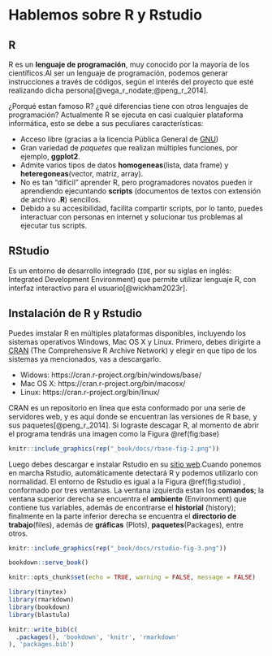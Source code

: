 # Hablemos sobre R y Rstudio

## R

R es un __lenguaje de programación__, muy conocido por la mayoría de los científicos.Al ser un lenguaje de programación, podemos generar instrucciones a través de códigos, según el interés del proyecto que esté realizando dicha persona[@vega_r_nodate;@peng_r_2014].

¿Porqué estan famoso R? ¿qué diferencias tiene con otros lenguajes de programación? Actualmente R se ejecuta en casi cualquier plataforma informática, esto se debe a sus peculiares características: 

- Acceso libre (gracias a la licencia Pública General de [GNU](https://www.gnu.org/licenses/old-licenses/gpl-2.0.html))
- Gran variedad de _paquetes_ que realizan múltiples funciones, por ejemplo, __ggplot2__.
- Admite varios tipos de datos __homogeneas__(lista, data frame) y __heteregoneas__(vector, matriz, array).
- No es tan "difícil" aprender R, pero programadores novatos pueden ir aprendiendo ejecuntando __scripts__ (documentos de textos con extensión de archivo __.R__) sencillos. 
- Debido a su accesibilidad, facilita compartir scripts, por lo tanto, puedes interactuar con personas en internet y solucionar tus problemas al ejecutar tus scripts.

## RStudio
Es un entorno de desarrollo integrado (`IDE`, por su siglas en inglés: Integrated Development Environment) que permite utilizar lenguaje R, con interfaz interactivo para el usuario[@wickham2023r]. 

## Instalación de R y Rstudio
Puedes imstalar R en múltiples plataformas disponibles, incluyendo los sistemas operativos Windows, Mac OS X y Linux. Primero, debes dirigirte a [CRAN](https://cloud.r-project.org/) (The Comprehensive R Archive Network) y elegir en que tipo de los sistemas ya mencionados, vas a descargarlo. 

- Widows: https://cran.r-project.org/bin/windows/base/
- Mac OS X: https://cran.r-project.org/bin/macosx/
- Linux: https://cran.r-project.org/bin/linux/

CRAN es un repositorio en línea que esta conformado por una serie de servidores web, y es aquí donde se encuentran las versiones de R base, y sus paquetes[@peng_r_2014].
Si lograste descagar R, al momento de abrir el programa tendrás una imagen como la Figura \@ref(fig:base) 



```r
knitr::include_graphics(rep("_book/docs/rbase-fig-2.png"))
```


Luego debes descargar e instalar Rstudio en su [sitio web](https://posit.co/download/rstudio-desktop/).Cuando ponemos en marcha Rstudio, automáticamente detectará R y podemos utilizarlo con normalidad.
El entorno de Rstudio es igual a la Figura \@ref(fig:studio) , conformado por tres ventanas. La ventana izquierda estan los __comandos__; la ventana superior derecha se encuentra el __ambiente__ (Environment) que contiene tus variables, además de encontrarse el __historial__ (history); finalmente en la parte inferior derecha se encuentra el __directorio de trabajo__(files), además de __gráficas__ (Plots), __paquetes__(Packages), entre otros. 



```r
knitr::include_graphics(rep("_book/docs/rstudio-fig-3.png"))
```




```r
bookdown::serve_book()
```


```r
knitr::opts_chunk$set(echo = TRUE, warning = FALSE, message = FALSE)

library(tinytex)
library(rmarkdown)
library(bookdown)
library(blastula)

knitr::write_bib(c(
  .packages(), 'bookdown', 'knitr', 'rmarkdown'
), 'packages.bib')
```

